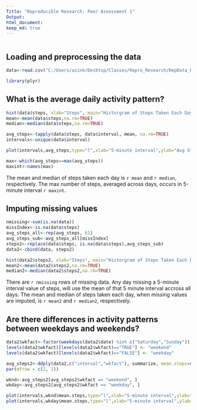 ```yaml
---
Title: "Reproducible Research: Peer Assessment 1"
Output: 
html_document:
keep_md: true
---
```

```r
```

## Loading and preprocessing the data

```r
data<-read.csv("C:/Users/azink/Desktop/Classes/Repro_Research/RepData_PeerAssessment1/data/activity.csv", colClasses=c("integer","Date","integer"))

library(plyr)
```

## What is the average daily activity pattern?

```r
hist(data$steps, xlab="Steps", main="Historgram of Steps Taken Each Day")
mean<-mean(data$steps,na.rm=TRUE)
median<-median(data$steps,na.rm=TRUE)

avg_steps<-tapply(data$steps, data$interval, mean, na.rm=TRUE)
intervals<-unique(data$interval)

plot(intervals,avg_steps,type="l",xlab="5-minute interval",ylab="Avg Steps")

max<-which(avg_steps==max(avg_steps))
maxint<-names(max)
```
The mean and median of steps taken each day is `r mean` and `r median`, respectively. The max number of steps, averaged across days, occurs in 5-minute interval `r maxint`.

## Imputing missing values
```r
nmissing<-sum(is.na(data))
missIndex<-is.na(data$steps)
avg_steps_all<-rep(avg_steps, 61)
avg_steps_sub<-avg_steps_all[missIndex]
steps2<-replace(data$steps, is.na(data$steps),avg_steps_sub)
data2<-cbind(data, steps2)

hist(data2$steps2, xlab="Steps", main="Historgram of Steps Taken Each Day")
mean2<-mean(data2$steps2,na.rm=TRUE)
median2<-median(data2$steps2,na.rm=TRUE)
```
There are `r nmissing` rows of missing data. Any day missing a 5-minute interval value of steps, will use the mean of that 5 minute interval accross all days. 
The mean and median of steps taken each day, when missing values are imputed, is `r mean2` and `r median2`, respectively. 

## Are there differences in activity patterns between weekdays and weekends?
```r

data2$wkfact<-factor(weekdays(data2$date) %in% c("Saturday","Sunday"))
levels(data2$wkfact)[levels(data2$wkfact)=="TRUE"] <- "weekend"
levels(data2$wkfact)[levels(data2$wkfact)=="FALSE"] <- "weekday"

avg_steps2<-ddply(data2,c("interval","wkfact"), summarize, mean.steps=mean(steps2))
par(mfrow = c(2, 1))

wknd<-avg_steps2[avg_steps2$wkfact == "weekend", ]
wkday<-avg_steps2[avg_steps2$wkfact == "weekday", ]

plot(intervals,wknd$mean.steps,type="l",xlab="5-minute interval",ylab="Avg Steps",main="Weekend")
plot(intervals,wkday$mean.steps,type="l",xlab="5-minute interval",ylab="Avg Steps",main="Weekday")

```